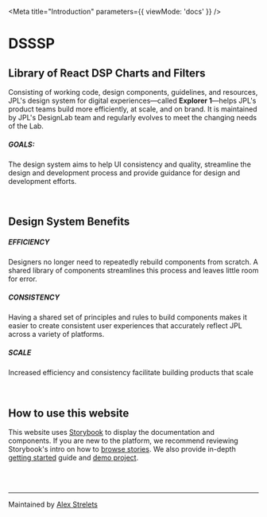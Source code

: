 
<Meta
  title="Introduction"
  parameters={{ viewMode: 'docs' }}
/>

# DSSSP

## Library of React DSP Charts and Filters

Consisting of working code, design components, guidelines, and resources, JPL's design system for digital experiences—called **Explorer 1**—helps JPL's product teams build more efficiently, at scale, and on brand. It is maintained by JPL's DesignLab team and regularly evolves to meet the changing needs of the Lab.

##### GOALS:

The design system aims to help UI consistency and quality, streamline the design and development process and provide guidance for design and development efforts.

<br />

## Design System Benefits

##### EFFICIENCY

Designers no longer need to repeatedly rebuild components from scratch. A shared library of components streamlines this process and leaves little room for error.

##### CONSISTENCY

Having a shared set of principles and rules to build components makes it easier to create consistent user experiences that accurately reflect JPL across a variety of platforms.

##### SCALE

Increased efficiency and consistency facilitate building products that scale

<br />

## How to use this website

This website uses [Storybook](https://storybook.js.org/) to display the documentation and components. If you are new to the platform, we recommend reviewing Storybook's intro on how to [browse stories](https://storybook.js.org/docs/html/get-started/browse-stories). We also provide in-depth [getting started](?path=/docs/getting-started) guide and [demo project](?path=/docs/demo).

<br />
<br />

---

Maintained by [Alex Strelets](https://github.com/NumberOneBot)

